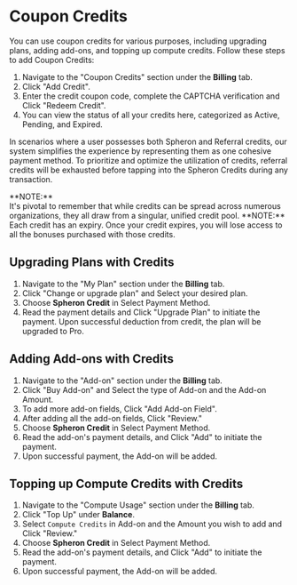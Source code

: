 
# Coupon Credits

You can use coupon credits for various purposes, including upgrading plans, adding add-ons, and topping up compute credits.
Follow these steps to add Coupon Credits:

1. Navigate to the "Coupon Credits" section under the **Billing** tab.
2. Click "Add Credit".
3. Enter the credit coupon code, complete the CAPTCHA verification and Click "Redeem Credit".
4. You can view the status of all your credits here, categorized as Active, Pending, and Expired.

In scenarios where a user possesses both Spheron and Referral credits, our system simplifies the experience
by representing them as one cohesive payment method. To prioritize and optimize the utilization of credits,
referral credits will be exhausted before tapping into the Spheron Credits during any transaction.

<Callout type="info">
  **NOTE:** <br /> It's pivotal to remember that while credits can be spread
  across numerous organizations, they all draw from a singular, unified credit
  pool.
</Callout>

<Callout type="info">
  **NOTE:** <br /> Each credit has an expiry. Once your credit expires, you will
  lose access to all the bonuses purchased with those credits.
</Callout>

## Upgrading Plans with Credits

1. Navigate to the "My Plan" section under the **Billing** tab.
2. Click "Change or upgrade plan" and Select your desired plan.
3. Choose **Spheron Credit** in Select Payment Method.
4. Read the payment details and Click "Upgrade Plan" to initiate the payment. Upon successful deduction from credit, the plan will be upgraded to Pro.

## Adding Add-ons with Credits

1. Navigate to the "Add-on" section under the **Billing** tab.
2. Click "Buy Add-on" and Select the type of Add-on and the Add-on Amount.
3. To add more add-on fields, Click "Add Add-on Field".
4. After adding all the add-on fields, Click "Review."
5. Choose **Spheron Credit** in Select Payment Method.
6. Read the add-on's payment details, and Click "Add" to initiate the payment.
7. Upon successful payment, the Add-on will be added.

## Topping up Compute Credits with Credits

1. Navigate to the "Compute Usage" section under the **Billing** tab.
2. Click "Top Up" under **Balance**.
3. Select `Compute Credits` in Add-on and the Amount you wish to add and Click "Review."
4. Choose **Spheron Credit** in Select Payment Method.
5. Read the add-on's payment details, and Click "Add" to initiate the payment.
6. Upon successful payment, the Add-on will be added.

<Navigation name="Credits" />
